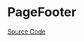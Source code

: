 
<Meta of={PageFooterStories} />

# PageFooter

<Description of={PageFooter} />

[Source Code](https://github.com/Mezzanine-UI/mezzanine/blob/main/packages/react/src/PageFooter/PageFooter.tsx)

<ArgTypes of={PageFooter} />
